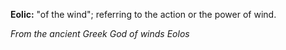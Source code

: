 '''Eolic:'''    "of the wind"; referring to the action or the power of wind.

''From the ancient Greek God of winds Eolos''